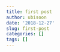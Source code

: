 ```yaml
---
title: first post
author: ubisoon
date: '2018-12-27'
slug: first-post
categories: []
tags: []
---
```

